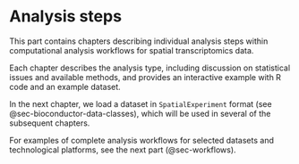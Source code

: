 # Analysis steps {#sec-analysis-steps}

This part contains chapters describing individual analysis steps within computational analysis workflows for spatial transcriptomics data.

Each chapter describes the analysis type, including discussion on statistical issues and available methods, and provides an interactive example with R code and an example dataset.

In the next chapter, we load a dataset in `SpatialExperiment` format (see @sec-bioconductor-data-classes), which will be used in several of the subsequent chapters.

For examples of complete analysis workflows for selected datasets and technological platforms, see the next part (@sec-workflows).
